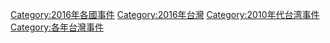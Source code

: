 [[Category:2016年各國事件|Category:2016年各國事件]]
[[Category:2016年台灣|Category:2016年台灣]]
[[Category:2010年代台湾事件|Category:2010年代台湾事件]]
[[Category:各年台灣事件|Category:各年台灣事件]]